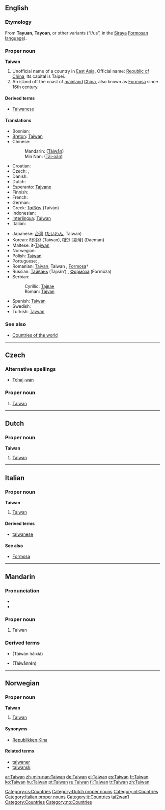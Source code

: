 {{see|Taiwán}}
==English==

===Etymology===
From '''Tayuan''', '''Tayoan''', or other variants (“I/us”, in the [[w:Siraya people|Siraya]] [[w:Formosan languages|Formosan language]]).

===Proper noun===
{{wikipedia}}
'''Taiwan'''

# Unofficial name of a country in [[East Asia]]. Official name: [[Republic of China]], Its capital is Taipei.
# An island off the coast of [[mainland]] [[China]], also known as [[Formosa]] since 16th century.

====Derived terms====
* [[Taiwanese]]

====Translations====
{{top}}
* Bosnian: {{t-|bs|Tajvan|m}}
* [[Breton]]: [[#Breton|Taiwan]]
* Chinese:
*: Mandarin: {{zh-ts|[[臺灣]] or [[台灣]]|[[台湾]]}} ([[Táiwān]])
*: Min Nan: {{zh-ts|[[臺灣]] or [[台灣]]|[[台湾]]}} ([[Tâi-oân]])
* Croatian: {{t-|hr|Tajvan|m}}
* Czech: {{t-|cs|Tchaj-wan|m}}, {{t-|cs|Taiwan|m}}
* Danish: {{t-|da|Taiwan}}
* Dutch: {{t-|nl|Taiwan}}
* Esperanto: [[Tajvano]]
* Finnish: {{t+|fi|Taiwan}}
* French: {{t+|fr|Taïwan|f}}
* German: {{t+|de|Taiwan}}
* Greek: [[Ταϊβάν]] (Taïván) {{f}}
* Indonesian: {{t-|id|Taiwan|xs=Indonesian}}
* [[Interlingua]]: [[#Interlingua|Taiwan]]
* Italian: {{t-|it|Taiwan}}
{{mid}}
* Japanese: [[台湾#Japanese|台湾]] ([[たいわん]], Taiwan)
* Korean: [[타이완]] (Taiwan), [[대만]] [臺灣] (Daeman)
* Maltese: it-[[Tajwan]]
* Norwegian: {{t-|no|Taiwan}}
* Polish: [[Tajwan]]
* Portuguese: {{t+|pt|Taiwan|f}}, {{t+|pt|Formosa|f}}
* Romanian: [[Taivan]], Taiwan {{n}}, [[Formosa]]† {{f}}
* Russian: [[Тайвань]] (Tajván’) {{m}}, [[Формоза]] (Formóza) {{f}}
* Serbian:
*: Cyrillic: [[Тајван#Serbian|Тајван]] {{m}}
*: Roman: [[Tajvan#Serbian|Tajvan]] {{m}}
* Spanish: [[Taiwán]]
* Swedish: {{t-|sv|Taiwan}}
* Turkish: [[Tayvan]]
{{bottom}}

===See also===
* [[Appendix:Countries of the world|Countries of the world]]

----

==Czech==

===Alternative spellings===
* [[Tchaj-wan]]

===Proper noun===
{{cs-proper noun|g=m}}

# [[#English|Taiwan]]

[[Category:cs:Countries]]
----
==Dutch==

===Proper noun===
'''Taiwan'''

# [[#English|Taiwan]]

[[Category:Dutch proper nouns]]
[[Category:nl:Countries]]

----

==Italian==
{{wikipedia|lang=it}}

===Proper noun===
'''Taiwan''' {{m}}

# [[#English|Taiwan]]

====Derived terms====
* [[taiwanese]]

====See also====
* [[Formosa#Italian|Formosa]]

[[Category:Italian proper nouns]]
[[Category:it:Countries]]

----
==Mandarin==
{{zh-forms|[[台湾]]|[[臺灣]] or [[台灣]]}}

===Pronunciation===
*{{audio|Zh-Taiwan.ogg|audio}}
*{{IPA|[ tʰai˧˥uan˥˥ ]}}

===Proper noun===
{{cmn-noun|p|pin=Táiwān|pint=tai2wan1|tra=[[臺灣]] or [[台灣]]|sim=台湾}}

# Taiwan

===Derived terms===
*{{zh-ts|台灣海峽|台湾海峡}} (Táiwān hǎixiá)
*{{zh-ts|台灣人|台湾人}} (Táiwānrén)

[[Category:Mandarin entries with audio links|tai2wan1]]

----

==Norwegian==

===Proper noun===
'''Taiwan'''

# [[#English|Taiwan]]

====Synonyms====
*[[Republikken Kina]]

====Related terms====
*[[taiwaner]]
*[[taiwansk]]

[[Category:Countries]]
[[Category:no:Countries]]

[[ar:Taiwan]]
[[zh-min-nan:Taiwan]]
[[de:Taiwan]]
[[el:Taiwan]]
[[es:Taiwan]]
[[fr:Taiwan]]
[[ko:Taiwan]]
[[hu:Taiwan]]
[[pt:Taiwan]]
[[ru:Taiwan]]
[[fi:Taiwan]]
[[tr:Taiwan]]
[[zh:Taiwan]]